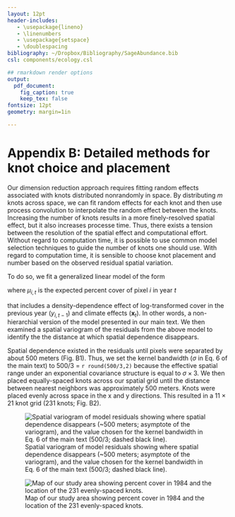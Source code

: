```yaml
---
layout: 12pt
header-includes:
   - \usepackage{lineno}
   - \linenumbers
   - \usepackage{setspace}
   - \doublespacing
bibliography: ~/Dropbox/Bibliography/SageAbundance.bib
csl: components/ecology.csl

## rmarkdown render options
output:
  pdf_document:
    fig_caption: true
    keep_tex: false
fontsize: 12pt
geometry: margin=1in

---
```


\renewcommand\thefigure{B\arabic{figure}}  

Appendix B: Detailed methods for knot choice and placement
==========================================================
Our dimension reduction approach requires fitting random effects associated with knots distributed nonrandomly in space. By distributing *m* knots across space, we can fit random effects for each knot and then use process convolution to interpolate the random effect between the knots. Increasing the number of knots results in a more finely-resolved spatial effect, but it also increases processe time. Thus, there exists a tension between the resolution of the spatial effect and computational effort. Without regard to computation time, it is possible to use common model selection techniques to guide the number of knots one should use. With regard to computation time, it is sensible to choose knot placement and number based on the observed residual spatial variation.

To do so, we fit a generalized linear model of the form

\vspace{-4em}
\begin{align}
y_{i,t} \sim \text{Poisson}(\mu_{i,t}),
\end{align}
\vspace{-4em}

where $\mu_{i,t}$ is the expected percent cover of pixel *i* in year *t*

\vspace{-4em}
\begin{align}
\text{log}(\mu_{i,t}) &= \beta_{0} + \beta_{1}y_{i,t-1} + \textbf{x}_{t}'\boldsymbol{\gamma}
\end{align}
\vspace{-3em}

that includes a density-dependence effect of log-transformed cover in the previous year ($y_{i,t-1}$) and climate effects ($\textbf{x}_t$). In other words, a non-hierarchial version of the model presented in our main text. We then examined a spatial variogram of the residuals from the above model to identify the the distance at which spatial dependence disappears.

Spatial dependence existed in the residuals until pixels were separated by about 500 meters (Fig. B1). Thus, we set the kernel bandwidth ($\sigma$ in Eq. 6 of the main text) to 500/3 = `r round(500/3,2)` because the effective spatial range under an exponential covariance structure is equal to $\sigma \times 3$. We then placed equally-spaced knots across our spatial grid until the distance between nearest neighbors was approximately 500 meters. Knots were placed evenly across space in the x and y directions. This resulted in a 11 $\times$ 21 knot grid (231 knots; Fig. B2).

![Spatial variogram of model residuals showing where spatial dependence disappears (~500 meters; asymptote of the variogram), and the value chosen for the kernel bandwidth in Eq. 6 of the main text (500/3; dashed black line).](../results/avgresidual_variogram_withrange_subset.png)

![Map of our study area showing percent cover in 1984 and the location of the 231 evenly-spaced knots.](../results/SAGE_Grid_wKnots_subset.png)